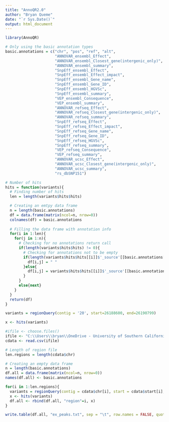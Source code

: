 ```yaml
---
title: "AnnoQR2.0"
author: "Bryan Queme"
date: "`r Sys.Date()`"
output: html_document
---
```


```r
library(AnnoQR)
```

```r
# Only using the basic annotation types
basic.annotations = c("chr", "pos", "ref", "alt",
                      "ANNOVAR_ensembl_Effect",
                      "ANNOVAR_ensembl_Closest_gene(intergenic_only)",
                      "ANNOVAR_ensembl_summary",
                      "SnpEff_ensembl_Effect",
                      "SnpEff_ensembl_Effect_impact",
                      "SnpEff_ensembl_Gene_name",
                      "SnpEff_ensembl_Gene_ID",
                      "SnpEff_ensembl_HGVSc",
                      "SnpEff_ensembl_summary",
                      "VEP_ensembl_Consequence",
                      "VEP_ensembl_summary",
                      "ANNOVAR_refseq_Effect",
                      "ANNOVAR_refseq_Closest_gene(intergenic_only)",
                      "ANNOVAR_refseq_summary",
                      "SnpEff_refseq_Effect",
                      "SnpEff_refseq_Effect_impact",
                      "SnpEff_refseq_Gene_name",
                      "SnpEff_refseq_Gene_ID",
                      "SnpEff_refseq_HGVSc",
                      "SnpEff_refseq_summary",
                      "VEP_refseq_Consequence",
                      "VEP_refseq_summary",
                      "ANNOVAR_ucsc_Effect",
                      "ANNOVAR_ucsc_Closest_gene(intergenic_only)",
                      "ANNOVAR_ucsc_summary",
                      "rs_dbSNP151")
```


```r

# Number of hits
hits = function(variants){
  # Finding number of hits
  len = length(variants$hits$hits)

  # Creating an emtpy data frame
  n = length(basic.annotations)
  df = data.frame(matrix(ncol=n, nrow=0))
  colnames(df) = basic.annotations
  
  # Filling the data frame with annotation info
  for(i in 1:len){
    for(j in 1:n){
      # Checking for no annotations return call
      if(length(variants$hits$hits) != 0){
        # Checking for annotations not to be empty
        if(length(variants$hits$hits[[i]]$'_source'[[basic.annotations[j]]]) == 0){
          df[i,j] = " "
        }else{
          df[i,j] = variants$hits$hits[[i]]$'_source'[[basic.annotations[j]]]
        }
      }
      else{next}
    }
  }
  return(df)
}

```

```r
variants = regionQuery(contig = '20', start=26188600, end=26190799)

x <- hits(variants)

```

```r
#ifile <- choose.files()
ifile <- "C:\\Users\\bryan\\OneDrive - University of Southern California\\Research\\Mi_lab\\ex_peaks.csv"
cdata <- read.csv(ifile)

```

```r

# Length of region file
len.regions = length(cdata$chr)

# Creating an empty data frame
n = length(basic.annotations)
df.all = data.frame(matrix(ncol=n, nrow=0))
names(df.all) <- basic.annotations

for(i in 1:len.regions){
  variants = regionQuery(contig = cdata$chr[i], start = cdata$start[i], end=cdata$end[i])
  x <- hits(variants)
  df.all <- rbind(df.all, "region"=i, x)
}

```

```r

write.table(df.all, "ex_peaks.txt", sep = "\t", row.names = FALSE, quote = FALSE)

```

